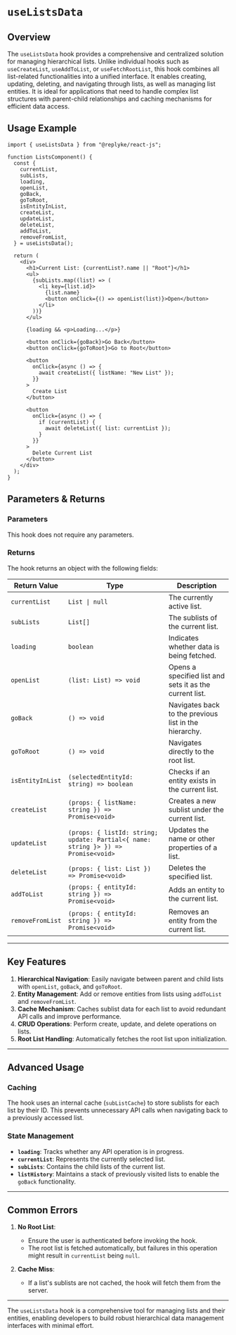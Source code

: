 # `useListsData`

## Overview

The `useListsData` hook provides a comprehensive and centralized solution for managing hierarchical lists. Unlike individual hooks such as `useCreateList`, `useAddToList`, or `useFetchRootList`, this hook combines all list-related functionalities into a unified interface. It enables creating, updating, deleting, and navigating through lists, as well as managing list entities. It is ideal for applications that need to handle complex list structures with parent-child relationships and caching mechanisms for efficient data access.

## Usage Example

```tsx
import { useListsData } from "@replyke/react-js";

function ListsComponent() {
  const {
    currentList,
    subLists,
    loading,
    openList,
    goBack,
    goToRoot,
    isEntityInList,
    createList,
    updateList,
    deleteList,
    addToList,
    removeFromList,
  } = useListsData();

  return (
    <div>
      <h1>Current List: {currentList?.name || "Root"}</h1>
      <ul>
        {subLists.map((list) => (
          <li key={list.id}>
            {list.name}
            <button onClick={() => openList(list)}>Open</button>
          </li>
        ))}
      </ul>

      {loading && <p>Loading...</p>}

      <button onClick={goBack}>Go Back</button>
      <button onClick={goToRoot}>Go to Root</button>

      <button
        onClick={async () => {
          await createList({ listName: "New List" });
        }}
      >
        Create List
      </button>

      <button
        onClick={async () => {
          if (currentList) {
            await deleteList({ list: currentList });
          }
        }}
      >
        Delete Current List
      </button>
    </div>
  );
}
```



## Parameters & Returns

### Parameters

This hook does not require any parameters.

### Returns

The hook returns an object with the following fields:

| Return Value        | Type                                   | Description                                                                 |
|---------------------|----------------------------------------|-----------------------------------------------------------------------------|
| `currentList`       | `List \| null`                        | The currently active list.                                                  |
| `subLists`          | `List[]`                              | The sublists of the current list.                                           |
| `loading`           | `boolean`                             | Indicates whether data is being fetched.                                    |
| `openList`          | `(list: List) => void`                | Opens a specified list and sets it as the current list.                     |
| `goBack`            | `() => void`                          | Navigates back to the previous list in the hierarchy.                       |
| `goToRoot`          | `() => void`                          | Navigates directly to the root list.                                        |
| `isEntityInList`    | `(selectedEntityId: string) => boolean` | Checks if an entity exists in the current list.                             |
| `createList`        | `(props: { listName: string }) => Promise<void>` | Creates a new sublist under the current list.                              |
| `updateList`        | `(props: { listId: string; update: Partial<{ name: string }> }) => Promise<void>` | Updates the name or other properties of a list. |
| `deleteList`        | `(props: { list: List }) => Promise<void>` | Deletes the specified list.                                               |
| `addToList`         | `(props: { entityId: string }) => Promise<void>` | Adds an entity to the current list.                                        |
| `removeFromList`    | `(props: { entityId: string }) => Promise<void>` | Removes an entity from the current list.                                   |

---

## Key Features

1. **Hierarchical Navigation**: Easily navigate between parent and child lists with `openList`, `goBack`, and `goToRoot`.
2. **Entity Management**: Add or remove entities from lists using `addToList` and `removeFromList`.
3. **Cache Mechanism**: Caches sublist data for each list to avoid redundant API calls and improve performance.
4. **CRUD Operations**: Perform create, update, and delete operations on lists.
5. **Root List Handling**: Automatically fetches the root list upon initialization.

---

## Advanced Usage

### Caching

The hook uses an internal cache (`subListCache`) to store sublists for each list by their ID. This prevents unnecessary API calls when navigating back to a previously accessed list.

### State Management

- **`loading`**: Tracks whether any API operation is in progress.
- **`currentList`**: Represents the currently selected list.
- **`subLists`**: Contains the child lists of the current list.
- **`listHistory`**: Maintains a stack of previously visited lists to enable the `goBack` functionality.

---

## Common Errors

1. **No Root List**:
   - Ensure the user is authenticated before invoking the hook.
   - The root list is fetched automatically, but failures in this operation might result in `currentList` being `null`.

2. **Cache Miss**:
   - If a list's sublists are not cached, the hook will fetch them from the server.

---

The `useListsData` hook is a comprehensive tool for managing lists and their entities, enabling developers to build robust hierarchical data management interfaces with minimal effort.

